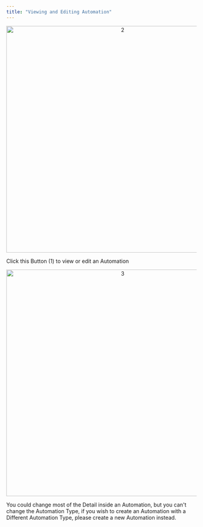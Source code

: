 ```yaml
---
title: "Viewing and Editing Automation"
---
```



<div align="center">
  <img src="https://t3837933.p.clickup-attachments.com/t3837933/f077e471-1ba6-4756-ad7b-52762ec7537a/2.png" alt="2" width="600" />
</div>

Click this Button (1) to view or edit an Automation

<div align="center">
  <img src="https://t3837933.p.clickup-attachments.com/t3837933/32b95e1d-a39b-436f-aee9-a2909e322fa3/3.png" alt="3" width="600" />
</div>

You could change most of the Detail inside an Automation, but you can't change the Automation Type, if you wish to create an Automation with a Different Automation Type, please create a new Automation instead.
